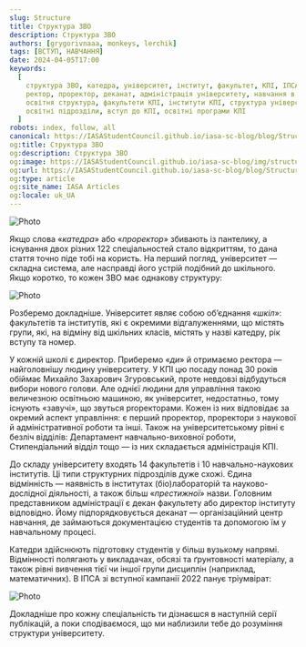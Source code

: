 ```yaml
---
slug: Structure
title: Структура ЗВО
description: Структура ЗВО
authors: [grygorivnaaa, monkeys, lerchik]
tags: [ВСТУП, НАВЧАННЯ]
date: 2024-04-05T17:00
keywords: 
  [
    структура ЗВО, катедра, університет, інститут, факультет, КПІ, ІПСА, 
    ректор, проректор, деканат, адміністрація університету, навчання в КПІ, 
    освітня структура, факультети КПІ, інститути КПІ, структура університету, 
    освітні підрозділи, вступ до КПІ, освітні програми КПІ
  ]
robots: index, follow, all
canonical: https://IASAStudentCouncil.github.io/iasa-sc-blog/blog/Structure
og:title: Структура ЗВО
og:description: Структура ЗВО
og:image: https://IASAStudentCouncil.github.io/iasa-sc-blog/img/structure_logo.png
og:url: https://IASAStudentCouncil.github.io/iasa-sc-blog/blog/Structure
og:type: article
og:site_name: IASA Articles
og:locale: uk_UA
---
```


![Photo](./assets/first.png)

Якщо слова «_катедра_» або «_проректор_» збивають із пантелику, а існування двох різних 122 спеціальностей стало відкриттям, то дана стаття точно піде тобі на користь.
На перший погляд, університет — складна система, але насправді його устрій подібний до шкільного.
Якщо коротко, то кожен ЗВО має однакову структуру:

<!--truncate-->

![Photo](./assets/abit2.png)

Розберемо докладніше. Університет являє собою об’єднання «_шкіл_»: факультетів та інститутів, які є окремими відгалуженнями, що містять групи, які, на відміну від шкільних класів, містять у назві катедру, рік вступу та номер.

У кожній школі є директор. Приберемо «_ди_» й отримаємо ректора — найголовнішу людину університету. У КПІ цю посаду понад 30 років обіймає Михайло Захарович Згуровський, проте невдовзі відбудуться вибори нового голови. Але однієї людини для управління такою величезною освітньою машиною, як університет, недостатньо, тому існують «завучі», що звуться proректорами. Кожен із них відповідає за окремий аспект управління: є перший проректор, проректори з наукової й адміністративної роботи та інші. Також на університетському рівні є безліч відділів: Департамент навчально-виховної роботи, Стипендіальний відділ тощо — із них складається адміністрація КПІ.

До складу університету входять 14 факультетів і 10 навчально-наукових інститутів. Ці типи структурних підрозділів дуже схожі. Єдина відмінність — наявність в інститутах (біо)лабораторій та науково-дослідної діяльності, а також більш «_престижної_» назви. Головним представником адміністрації є декан факультету або директор інституту відповідно. Йому підпорядковується деканат — організаційний центр навчання, де займаються документацією студентів та допомогою їм у навчальному процесі.

Катедри здійснюють підготовку студентів у більш вузькому напрямі. Відмінності полягають у викладачах, обсязі та ґрунтовності матеріалу, а також рівні вивчення тієї чи іншої групи дисциплін (наприклад, математичних). В ІПСА зі вступної кампанії 2022 панує тріумвірат:

![Photo](./assets/abit1.png)

Докладніше про кожну спеціальність ти дізнаєшся в наступній серії публікацій, а поки сподіваємося, що ми наблизили тебе до розуміння структури університету.
